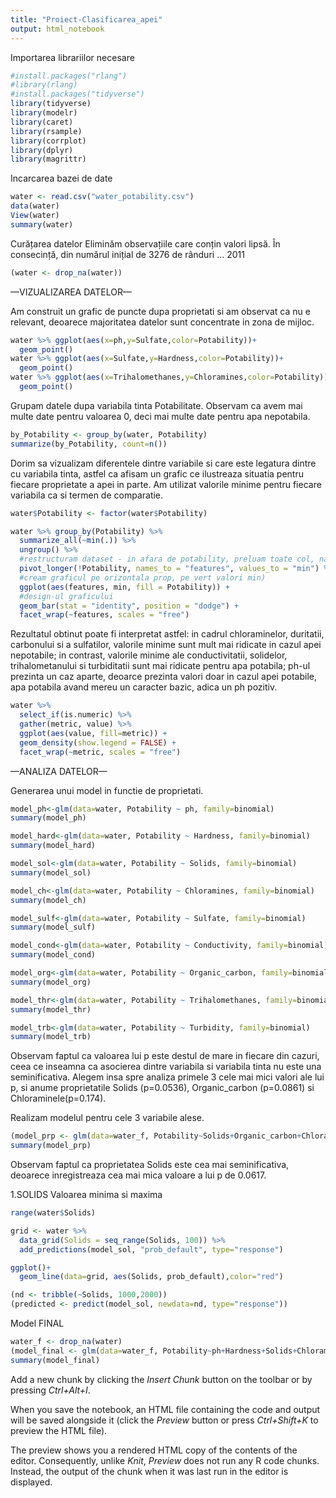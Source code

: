 ```yaml
---
title: "Proiect-Clasificarea_apei"
output: html_notebook
---
```


Importarea librariilor necesare
```r
#install.packages("rlang")
#library(rlang)
#install.packages("tidyverse")
library(tidyverse)
library(modelr)
library(caret)
library(rsample)
library(corrplot)
library(dplyr)
library(magrittr)
```


Incarcarea bazei de date
```r
water <- read.csv("water_potability.csv")
data(water)
View(water)
summary(water)
```



Curățarea datelor
Eliminăm observațiile care conțin valori lipsă. În consecință, din numărul inițial de 3276 de rânduri ... 2011
```r
(water <- drop_na(water))
```




---VIZUALIZAREA DATELOR---

Am construit un grafic de puncte dupa proprietati si am observat ca nu e relevant, deoarece majoritatea datelor sunt concentrate in zona de mijloc.
```r
water %>% ggplot(aes(x=ph,y=Sulfate,color=Potability))+
  geom_point()
water %>% ggplot(aes(x=Sulfate,y=Hardness,color=Potability))+
  geom_point()
water %>% ggplot(aes(x=Trihalomethanes,y=Chloramines,color=Potability))+
  geom_point()
```

Grupam datele dupa variabila tinta Potabilitate. Observam ca avem mai multe date pentru valoarea 0, deci mai multe date pentru apa nepotabila.
```r
by_Potability <- group_by(water, Potability)
summarize(by_Potability, count=n())
```


Dorim sa vizualizam diferentele dintre variabile si care este legatura dintre cu variabila tinta, astfel ca afisam un grafic ce ilustreaza situatia pentru fiecare proprietate a apei in parte. Am utilizat valorile minime pentru fiecare variabila ca si termen de comparatie.
```r
water$Potability <- factor(water$Potability)

water %>% group_by(Potability) %>%
  summarize_all(~min(.)) %>%
  ungroup() %>%
  #restructuram dataset - in afara de potability, preluam toate col, names_to preia de pe coloane, values_to preia din celule
  pivot_longer(!Potability, names_to = "features", values_to = "min") %>%
  #cream graficul pe orizontala prop, pe vert valori min)
  ggplot(aes(features, min, fill = Potability)) +
  #design-ul graficului
  geom_bar(stat = "identity", position = "dodge") +
  facet_wrap(~features, scales = "free")
```
Rezultatul obtinut poate fi interpretat astfel: in cadrul chloraminelor, duritatii, carbonului si a sulfatilor, valorile minime sunt mult mai ridicate in cazul apei nepotabile; in contrast, valorile minime ale conductivitatii, solidelor, trihalometanului si turbiditatii sunt mai ridicate pentru apa potabila; ph-ul prezinta un caz aparte, deoarce prezinta valori doar in cazul apei potabile, apa potabila avand mereu un caracter bazic, adica un ph pozitiv.


```r
water %>%
  select_if(is.numeric) %>%
  gather(metric, value) %>%
  ggplot(aes(value, fill=metric)) +
  geom_density(show.legend = FALSE) +
  facet_wrap(~metric, scales = "free")
```


---ANALIZA DATELOR---

Generarea unui model in functie de proprietati.
```r
model_ph<-glm(data=water, Potability ~ ph, family=binomial)
summary(model_ph)

model_hard<-glm(data=water, Potability ~ Hardness, family=binomial)
summary(model_hard)

model_sol<-glm(data=water, Potability ~ Solids, family=binomial)
summary(model_sol)

model_ch<-glm(data=water, Potability ~ Chloramines, family=binomial)
summary(model_ch)

model_sulf<-glm(data=water, Potability ~ Sulfate, family=binomial)
summary(model_sulf)

model_cond<-glm(data=water, Potability ~ Conductivity, family=binomial)
summary(model_cond)

model_org<-glm(data=water, Potability ~ Organic_carbon, family=binomial)
summary(model_org)

model_thr<-glm(data=water, Potability ~ Trihalomethanes, family=binomial)
summary(model_thr)

model_trb<-glm(data=water, Potability ~ Turbidity, family=binomial)
summary(model_trb)

```
Observam faptul ca valoarea lui p este destul de mare in fiecare din cazuri, ceea ce inseamna ca asocierea dintre variabila si variabila tinta nu este una seminificativa. Alegem insa spre analiza primele 3 cele mai mici valori ale lui p, si anume proprietatile Solids (p=0.0536), Organic_carbon (p=0.0861) si Chloraminele(p=0.174).


Realizam modelul pentru cele 3 variabile alese.
```r
(model_prp <- glm(data=water_f, Potability~Solids+Organic_carbon+Chloramines, family=binomial))
summary(model_prp)
```
Observam faptul ca proprietatea Solids este cea mai seminificativa, deoarece inregistreaza cea mai mica valoare a lui p de 0.0617. 






1.SOLIDS
Valoarea minima si maxima
```r
range(water$Solids)
```

```r
grid <- water %>%
  data_grid(Solids = seq_range(Solids, 100)) %>%
  add_predictions(model_sol, "prob_default", type="response")
```
```r
ggplot()+
  geom_line(data=grid, aes(Solids, prob_default),color="red")
```
```r
(nd <- tribble(~Solids, 1000,2000))
(predicted <- predict(model_sol, newdata=nd, type="response"))
```


Model FINAL
```r
water_f <- drop_na(water)
(model_final <- glm(data=water_f, Potability~ph+Hardness+Solids+Chloramines+Sulfate+Conductivity+Organic_carbon+Trihalomethanes+Turbidity, family=binomial))
summary(model_final)
```


Add a new chunk by clicking the *Insert Chunk* button on the toolbar or by pressing *Ctrl+Alt+I*.

When you save the notebook, an HTML file containing the code and output will be saved alongside it (click the *Preview* button or press *Ctrl+Shift+K* to preview the HTML file).

The preview shows you a rendered HTML copy of the contents of the editor. Consequently, unlike *Knit*, *Preview* does not run any R code chunks. Instead, the output of the chunk when it was last run in the editor is displayed.
